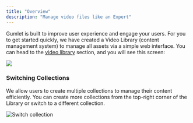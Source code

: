 ```yaml
---
title: "Overview"
description: "Manage video files like an Expert"
---
```


Gumlet is built to improve user experience and engage your users. For you to get started quickly, we have created a Video Library (content management system) to manage all assets via a simple web interface. You can head to the [video library](https://dashboard.gumlet.com/video/manage/) section, and you will see this screen:

<Frame caption="Video Library">
  <img src="/images/docs/92c746c751f61f8bf7deb52d551dd20d87e0be6f07ff543749b697437940538d-Screenshot_2024-11-28_at_7.09.40_AM.png" />
</Frame>

### Switching Collections

We allow users to create multiple collections to manage their content efficiently. You can create more collections from the top-right corner of the Library or switch to a different collection.

![Switch collection](/images/docs/5df7f5b-Screenshot_2024-04-10_at_3.27.26_PM.png)

